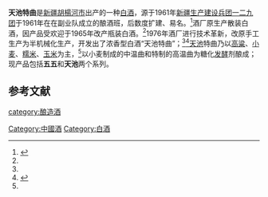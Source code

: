 '''天池特曲'''是[[新疆|新疆]][[胡楊河市|胡楊河市]]出产的一种[[中国烧酒|白酒]]，源于1961年[[新疆生产建设兵团一二九团|新疆生产建设兵团一二九团]]于1961年在在副业队成立的酿酒班，后数度扩建、易名。<ref name=l0>{{cite web|url=https://new.qq.com/omn/20200904/20200904A0NH5R00.html?pc |title=酒香万里铸传奇|language=Zh-hans|date=2020-11-29}}</ref>酒厂原生产散装白酒，因产品受欢迎于1965年改产瓶装白酒。<ref name=l0/>1976年酒厂进行技术革新，改原手工生产为半机械化生产，开发出了浓香型白酒“天池特曲”；<ref name=l0/><ref name=l1>{{cite web|url=http://roll.sohu.com/20130708/n381024501.shtml |title=一二九团五五酒厂白酒销往全国各地|language=Zh-hans|date=2013-07-08}}</ref>[[天池_(天山)|天池]]特曲乃以[[高粱|高粱]]、[[小麦|小麦]]、[[糯米|糯米]]、[[玉米|玉米]]为主，<ref name=l1/>以小麦制成的中温曲和特制的高温曲为糖化[[发酵|发酵]]剂酿成；现产品包括'''五五'''和'''天池'''两个系列。

==参考文献==
{{reflist}}
{{饮料小作品}}
{{中華酒文化}}

[[category:酿造酒|category:酿造酒]]
[[Category:中國酒|Category:中國酒]]
[[Category:白酒|Category:白酒]]